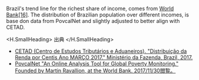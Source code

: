 
Brazil's trend line for the richest share of income, comes from [World Bank[16]](http://www.gapm.io/xwb1716). The distribution of Brazilian population over different incomes, is base don data from PovcalNet and slightly adjusted to better align with CETAD.

<H.SmallHeading>
  出典
</H.SmallHeading>

- [CETAD (Centro de Estudos Tributários e Aduaneiros). "Distribuição da Renda por Centis Ano MARÇO 2017." Ministério da Fazenda, Brazil, 2017.](http://www.gapm.io/xbra17)
- [PovcalNet "An Online Analysis Tool for Global Poverty Monitoring." Founded by Martin Ravallion, at the World Bank. 2017/11/30閲覧。](http://iresearch.worldbank.org/PovcalNet)
